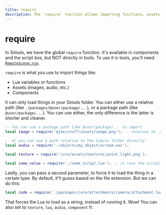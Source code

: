 ```yaml
---
title: require
description: The `require` function allows importing functions, assets and components in Simulo.
---
```


# require

In Simulo, we have the global `require` function. It's available in components and the script box, but NOT directly in tools. To use it in tools, you'll need [`RemoteScene:run`](/api/tools/RemoteScene).

`require` is what you use to import things like:
- Lua variables or functions
- Assets (images, audio, etc.)
- Components

It can only load things in your Simulo folder. You can either use a relative path (like `./packages/@user/package/...`), or a package path (like `@user/package/...`). You can use either, the only difference is the latter is shorter and cleaner.

```lua
-- You can use a package path like @user/package/... to import
local image = require('@joe/stuff/assets/image.png'); -- resolves to ./packages/@joe/...

-- Or you can use a path relative to the Simulo folder directly:
local audio = require('./objects/my_object/scream.wav');

local texture = require('core/assets/textures/point_light.png');

local some_value = require('./some_script.lua'); -- it runs the script. anything that isn't `local` is now in our here. whatever that script returns is the return value of the `require`
```

Lastly, you can pass a second parameter, to force it to load the thing in a certain type. By default, it'll guess based on the file extension. But we can do this:
```lua
local code = require('./packages/core/attachments/camera/attachment.lua', 'string');
```

That forces the Lua to load as a string, instead of running it. Wow! You can also set to `texture`, `lua`, `audio`, `component` fr.